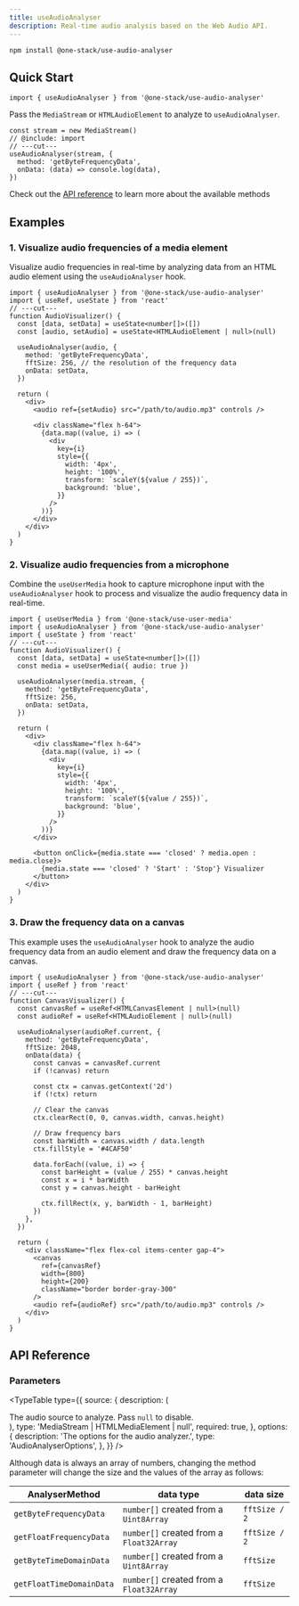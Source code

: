 ```yaml
---
title: useAudioAnalyser
description: Real-time audio analysis based on the Web Audio API.
---
```


```package-install
npm install @one-stack/use-audio-analyser
```

## Quick Start

```tsx twoslash include import
import { useAudioAnalyser } from '@one-stack/use-audio-analyser'
```

Pass the `MediaStream` or `HTMLAudioElement` to analyze to `useAudioAnalyser`.

```tsx twoslash
const stream = new MediaStream()
// @include: import
// ---cut---
useAudioAnalyser(stream, {
  method: 'getByteFrequencyData',
  onData: (data) => console.log(data),
})
```

Check out the [API reference](#api-reference) to learn more about the available methods

## Examples

### 1. Visualize audio frequencies of a media element

Visualize audio frequencies in real-time by analyzing data from an HTML audio element using the `useAudioAnalyser` hook.

```tsx twoslash
import { useAudioAnalyser } from '@one-stack/use-audio-analyser'
import { useRef, useState } from 'react'
// ---cut---
function AudioVisualizer() {
  const [data, setData] = useState<number[]>([])
  const [audio, setAudio] = useState<HTMLAudioElement | null>(null)

  useAudioAnalyser(audio, {
    method: 'getByteFrequencyData',
    fftSize: 256, // the resolution of the frequency data
    onData: setData,
  })

  return (
    <div>
      <audio ref={setAudio} src="/path/to/audio.mp3" controls />

      <div className="flex h-64">
        {data.map((value, i) => (
          <div
            key={i}
            style={{
              width: '4px',
              height: '100%',
              transform: `scaleY(${value / 255})`,
              background: 'blue',
            }}
          />
        ))}
      </div>
    </div>
  )
}
```

### 2. Visualize audio frequencies from a microphone

Combine the `useUserMedia` hook to capture microphone input with the `useAudioAnalyser` hook to process and visualize the audio frequency data in real-time.

```tsx twoslash
import { useUserMedia } from '@one-stack/use-user-media'
import { useAudioAnalyser } from '@one-stack/use-audio-analyser'
import { useState } from 'react'
// ---cut---
function AudioVisualizer() {
  const [data, setData] = useState<number[]>([])
  const media = useUserMedia({ audio: true })

  useAudioAnalyser(media.stream, {
    method: 'getByteFrequencyData',
    fftSize: 256,
    onData: setData,
  })

  return (
    <div>
      <div className="flex h-64">
        {data.map((value, i) => (
          <div
            key={i}
            style={{
              width: '4px',
              height: '100%',
              transform: `scaleY(${value / 255})`,
              background: 'blue',
            }}
          />
        ))}
      </div>

      <button onClick={media.state === 'closed' ? media.open : media.close}>
        {media.state === 'closed' ? 'Start' : 'Stop'} Visualizer
      </button>
    </div>
  )
}
```

### 3. Draw the frequency data on a canvas

This example uses the `useAudioAnalyser` hook to analyze the audio frequency data from an audio element and draw the frequency data on a canvas.

```tsx twoslash
import { useAudioAnalyser } from '@one-stack/use-audio-analyser'
import { useRef } from 'react'
// ---cut---
function CanvasVisualizer() {
  const canvasRef = useRef<HTMLCanvasElement | null>(null)
  const audioRef = useRef<HTMLAudioElement | null>(null)

  useAudioAnalyser(audioRef.current, {
    method: 'getByteFrequencyData',
    fftSize: 2048,
    onData(data) {
      const canvas = canvasRef.current
      if (!canvas) return

      const ctx = canvas.getContext('2d')
      if (!ctx) return

      // Clear the canvas
      ctx.clearRect(0, 0, canvas.width, canvas.height)

      // Draw frequency bars
      const barWidth = canvas.width / data.length
      ctx.fillStyle = '#4CAF50'

      data.forEach((value, i) => {
        const barHeight = (value / 255) * canvas.height
        const x = i * barWidth
        const y = canvas.height - barHeight

        ctx.fillRect(x, y, barWidth - 1, barHeight)
      })
    },
  })

  return (
    <div className="flex flex-col items-center gap-4">
      <canvas
        ref={canvasRef}
        width={800}
        height={200}
        className="border border-gray-300"
      />
      <audio ref={audioRef} src="/path/to/audio.mp3" controls />
    </div>
  )
}
```

## API Reference

### Parameters

<TypeTable
  type={{
    source: {
      description: (
        <div>
          The audio source to analyze. Pass <code>null</code> to disable.
        </div>
      ),
      type: 'MediaStream | HTMLMediaElement | null',
      required: true,
    },
    options: {
      description: 'The options for the audio analyzer.',
      type: 'AudioAnalyserOptions',
    },
  }}
/>

<AutoTypeTable
  name="AudioAnalyserOptions"
  description="The options for the audio analyzer."
  path="packages/use-audio-analyser/src/index.ts"
/>

Although data is always an array of numbers, changing the method parameter will
change the size and the values of the array as follows:

| AnalyserMethod           | data type                                | data size     |
| ------------------------ | ---------------------------------------- | ------------- |
| `getByteFrequencyData`   | `number[]` created from a `Uint8Array`   | `fftSize / 2` |
| `getFloatFrequencyData`  | `number[]` created from a `Float32Array` | `fftSize / 2` |
| `getByteTimeDomainData`  | `number[]` created from a `Uint8Array`   | `fftSize`     |
| `getFloatTimeDomainData` | `number[]` created from a `Float32Array` | `fftSize`     |

